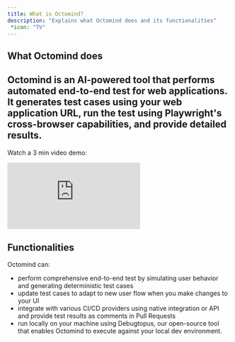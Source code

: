 ```yaml
---
title: What is Octomind?
description: "Explains what Octomind does and its functionalities"
 *icon: "TV"
---
```


## What Octomind does

Octomind is an AI-powered tool that performs automated end-to-end test for web applications. It generates test cases using your web application URL, run the test using Playwright's cross-browser capabilities, and provide detailed results. 
---

Watch a 3 min video demo:

<iframe
  width={560}
  height={315}
  src="https://www.youtube.com/embed/CGaJHpLAIq8"
  title="YouTube video player"
  frameBorder={0}
  allow="accelerometer; autoplay; clipboard-write; encrypted-media; gyroscope; picture-in-picture; web-share"
  allowFullScreen
></iframe>

## Functionalities

Octomind can:

- perform comprehensive end-to-end test by simulating user behavior and generating deterministic test cases
- update test cases to adapt to new user flow when you make changes to your UI
- integrate with various CI/CD providers using native integration or API and provide test results as comments in Pull Requests
- run locally on your machine using Debugtopus, our open-source tool that enables Octomind to execute against your local dev environment.


